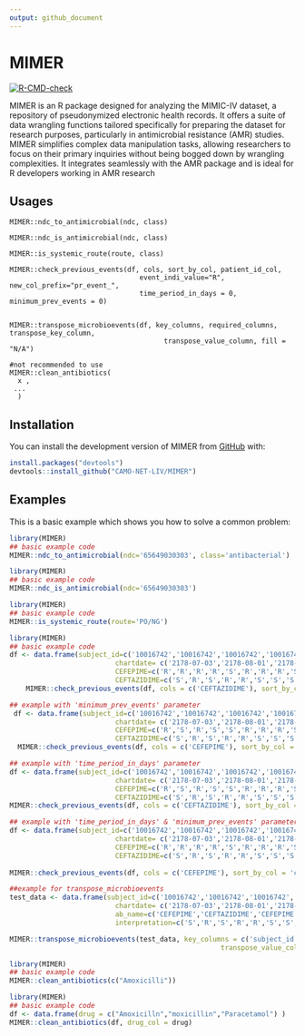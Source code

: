 ```yaml
---
output: github_document
---
```


# MIMER

<!-- badges: start -->

[![R-CMD-check](https://github.com/CAMO-NET-LIV/MIMER/actions/workflows/R-CMD-check.yaml/badge.svg)](https://github.com/CAMO-NET-LIV/MIMER/actions/workflows/R-CMD-check.yaml)

<!-- badges: end -->

MIMER is an R package designed for analyzing the MIMIC-IV dataset, a repository of pseudonymized electronic health records. It offers a suite of data wrangling functions tailored specifically for preparing the dataset for research purposes, particularly in antimicrobial resistance (AMR) studies. MIMER simplifies complex data manipulation tasks, allowing researchers to focus on their primary inquiries without being bogged down by wrangling complexities. It integrates seamlessly with the AMR package and is ideal for R developers working in AMR research

## Usages

```         
MIMER::ndc_to_antimicrobial(ndc, class)   

MIMER::ndc_is_antimicrobial(ndc, class)  

MIMER::is_systemic_route(route, class)  

MIMER::check_previous_events(df, cols, sort_by_col, patient_id_col,
                                event_indi_value="R", new_col_prefix="pr_event_", 
                                time_period_in_days = 0, minimum_prev_events = 0)
  

MIMER::transpose_microbioevents(df, key_columns, required_columns, transpose_key_column,
                                      transpose_value_column, fill = "N/A")  
                                      
#not recommended to use                                      
MIMER::clean_antibiotics(
  x ,
 ... 
  )
```

## Installation

You can install the development version of MIMER from [GitHub](https://github.com/) with:

``` r
install.packages("devtools")
devtools::install_github("CAMO-NET-LIV/MIMER")
```

## Examples

This is a basic example which shows you how to solve a common problem:

```r
library(MIMER)
## basic example code
MIMER::ndc_to_antimicrobial(ndc='65649030303', class='antibacterial')

```

```r
library(MIMER)
## basic example code
MIMER::ndc_is_antimicrobial(ndc='65649030303')
```

```r
library(MIMER)
## basic example code
MIMER::is_systemic_route(route='PO/NG')
```

```r
library(MIMER)
## basic example code
df <- data.frame(subject_id=c('10016742','10016742','10016742','10016742','10016742','10038332','10038332','10038332','10038332','10038332','10038332'),
                          chartdate= c('2178-07-03','2178-08-01','2178-08-01','2178-08-01','2178-09-25','2164-07-31','2164-12-22','2164-12-22','2165-01-07','2165-04-17','2165-05-05'),
                          CEFEPIME=c('R','R','R','R','S','R','R','R','S','S','S'),
                          CEFTAZIDIME=c('S','R','S','R','R','S','S','S','R','R','S'))
    MIMER::check_previous_events(df, cols = c('CEFTAZIDIME'), sort_by_col = 'chartdate', patient_id_col = 'subject_id', event_indi_value='R')
```

```r
## example with 'minimum_prev_events' parameter
 df <- data.frame(subject_id=c('10016742','10016742','10016742','10016742','10016742','10038332','10038332','10038332','10038332','10038332','10038332'),
                          chartdate= c('2178-07-03','2178-08-01','2178-07-22','2178-08-03','2178-09-25','2164-07-31','2164-12-22','2164-12-22','2165-01-07','2165-04-17','2165-05-05'),
                          CEFEPIME=c('R','S','R','S','S','R','R','R','S','S','S'),
                          CEFTAZIDIME=c('S','R','S','R','R','S','S','S','R','R','S'))
  MIMER::check_previous_events(df, cols = c('CEFEPIME'), sort_by_col = 'chartdate', patient_id_col = 'subject_id', minimum_prev_events = 2)

```

```r
## example with 'time_period_in_days' parameter
df <- data.frame(subject_id=c('10016742','10016742','10016742','10016742','10016742','10038332','10038332','10038332','10038332','10038332','10038332'),
                          chartdate= c('2178-07-03','2178-08-01','2178-07-22','2178-08-03','2178-09-25','2164-07-31','2164-12-22','2164-12-22','2165-01-07','2165-04-17','2165-05-05'),
                          CEFEPIME=c('R','S','R','S','S','R','R','R','S','S','S'),
                          CEFTAZIDIME=c('S','R','S','R','R','S','S','S','R','R','S'))
MIMER::check_previous_events(df, cols = c('CEFTAZIDIME'), sort_by_col = 'chartdate', patient_id_col = 'subject_id', time_period_in_days = 25)


```

```r
## example with 'time_period_in_days' & 'minimum_prev_events' parameters
df <- data.frame(subject_id=c('10016742','10016742','10016742','10016742','10016742','10038332','10038332','10038332','10038332','10038332','10038332'),
                          chartdate= c('2178-07-03','2178-08-01','2178-08-01','2178-08-01','2178-09-25','2164-07-31','2164-12-22','2164-12-22','2165-01-07','2165-04-17','2165-05-05'),
                          CEFEPIME=c('R','R','R','R','S','R','R','R','S','S','S'),
                          CEFTAZIDIME=c('S','R','S','R','R','S','S','S','R','R','S'))
                          
MIMER::check_previous_events(df, cols = c('CEFEPIME'), sort_by_col = 'chartdate', patient_id_col = 'subject_id', time_period_in_days = 62, minimum_prev_events = 2)


```

```r
##example for transpose_microbioevents
test_data <- data.frame(subject_id=c('10016742','10016742','10016742','10016742','10016742','10038332','10038332','10038332','10038332','10038332','10038332'),
                          chartdate= c('2178-07-03','2178-08-01','2178-08-01','2178-08-01','2178-09-25','2164-07-31','2164-12-22','2164-12-22','2165-01-07','2165-04-17','2165-05-05'),
                          ab_name=c('CEFEPIME','CEFTAZIDIME','CEFEPIME','CEFEPIME','CEFTAZIDIME','CEFTAZIDIME','CEFEPIME','CEFEPIME','CEFTAZIDIME','CEFTAZIDIME','CEFEPIME'),
                          interpretation=c('S','R','S','R','R','S','S','S','R','R','S'))

MIMER::transpose_microbioevents(test_data, key_columns = c('subject_id','chartdate','ab_name') , required_columns =c('subject_id','chartdate'), transpose_key_column = 'ab_name',
                                                    transpose_value_column = 'interpretation', fill = "N/A", non_empty_filter_column='subject_id')
```

```r
library(MIMER)
## basic example code
MIMER::clean_antibiotics(c("Amoxicilli"))

```

```r
library(MIMER)
## basic example code
df <- data.frame(drug = c("Amoxicilln","moxicillin","Paracetamol") )
MIMER::clean_antibiotics(df, drug_col = drug)

```
